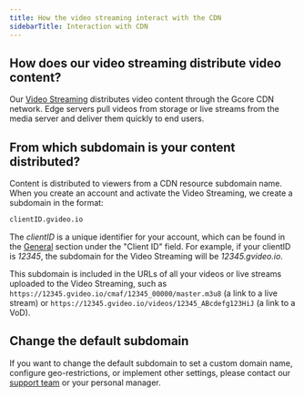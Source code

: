 ---
title: How the video streaming interact with the CDN
sidebarTitle: Interaction with CDN
---

## How does our video streaming distribute video content?

Our [Video Streaming](https://gcore.com/streaming-platform) distributes video content through the Gcore CDN network. Edge servers pull videos from storage or live streams from the media server and deliver them quickly to end users.

## From which subdomain is your content distributed?

Content is distributed to viewers from a CDN resource subdomain name. When you create an account and activate the Video Streaming, we create a subdomain in the format:

```sh
clientID.gvideo.io
 ```

The _clientID_ is a unique identifier for your account, which can be found in the [General](https://accounts.gcore.com/profile/company) section under the "Client ID" field. For example, if your clientID is _12345_, the subdomain for the Video Streaming will be _12345.gvideo.io_. 

This subdomain is included in the URLs of all your videos or live streams uploaded to the Video Streaming, such as `https://12345.gvideo.io/cmaf/12345_00000/master.m3u8` (a link to a live stream) or `https://12345.gvideo.io/videos/12345_ABcdefg123HiJ` (a link to a VoD).

## Change the default subdomain

If you want to change the default subdomain to set a custom domain name, configure geo-restrictions, or implement other settings, please contact our [support team](mailto:support@gcore.com) or your personal manager.